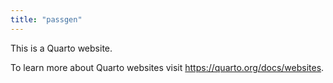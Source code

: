 ```yaml
---
title: "passgen"
---
```


This is a Quarto website.

To learn more about Quarto websites visit <https://quarto.org/docs/websites>.
